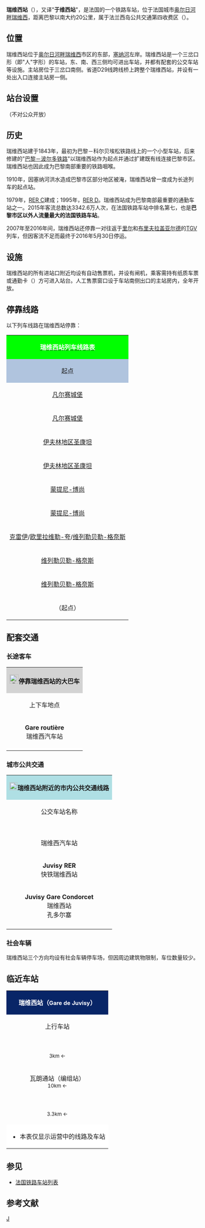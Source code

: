 {{Infobox station
|symbol_right={{SNCF logo}}
|native_name=Gare de Juvisy
|native_name_lang=fr
|name= 瑞维西站<br><span style="font-size:small">（于维西站）</span>
|image=Gare-de-Juvisy IMG 1296.jpg
|caption=瑞维西站的主站房
|borough={{FRA}}[[埃松省|埃松省]][[奥尔日河畔瑞维西|奥尔日河畔瑞维西]]
|address=Place Banette et Planchon,<br>91260 JUVISY-SUR-ORGE
|coordinates={{coord|48|41|21|N|2|22|58|E|display=inline,title|scale:10000}}
|code=545244
|elevation=37
|architect=
|owned= {{SNCF logo}}
|structure=地面双侧铁路车站
|opened=1843年6月10日
|closed=
|status=使用中
|operator= {{SNCF logo}}
|lines=[[巴黎－波尔多铁路|巴黎－波尔多铁路]]<br>{{link-fr|新城圣乔治－蒙塔基铁路|Ligne de Villeneuve-Saint-Georges à Montargis}}<br>[[巴黎大环线铁路|巴黎大环线铁路]]
|platforms=6
|tracks=13
|type=法兰西岛铁路通勤车站
|services={{RER logo}}{{RERC logo}}{{RERD logo}}
|passengers=24,028,842人次
|pass_year=2016年<ref>{{Cite web|url=https://ressources.data.sncf.com/explore/dataset/frequentation-gares/table/?sort=voyageurs_2014|title=Fréquentation en gares|accessdate=2018-11-09|author=SNCF|date=|language=fr|publisher=SNCF Open Data|archive-date=2021-02-04|archive-url=https://web.archive.org/web/20210204040545/https://ressources.data.sncf.com/explore/dataset/frequentation-gares/table/?sort=voyageurs_2014|dead-url=no}}</ref>
|pass_rank=b级
|other_services_collapsible=yes
|other_services={{Infobox|child=yes
|label1=<span style="background:#46B3C4"><span style="color:#FFFFFF">{{lang|fr|Seine Sénart Bus}}</span></span>
|data1=<span style="background:#EEEEEE"><span style="color:#000000">'''191.100'''</span></span> <span style="background:#008540"><span style="color:#FFFFFF">'''11L'''</span></span> <span style="background:#756FB3"><span style="color:#FFFFFF">'''12'''</span></span> <span style="background:#CDAF97"><span style="color:#000000">'''13'''</span></span> <span style="background:#00B3EF"><span style="color:#FFFFFF">'''14'''</span></span> <span style="background:#F7931D"><span style="color:#000000">'''16'''</span></span> <span style="background:#C4121A"><span style="color:#FFFFFF">'''17'''</span></span> <span style="background:#6BCFF6"><span style="color:#000000">'''18'''</span></span> <span style="background:#EF59A1"><span style="color:#FFFFFF">'''19'''</span></span> <span style="background:#EC1163"><span style="color:#FFFFFF">'''LM2'''</span></span> <span style="background:#F390BC"><span style="color:#000000">'''LP2'''</span></span> <span style="background:#7A250F"><span style="color:#FFFFFF">'''RD'''</span></span>
|label2=<span style="background:#46B3C4"><span style="color:#FFFFFF">{{lang|fr|Seine Val-de-Marne}}</span></span>
|data2=<span style="background:#802990"><span style="color:#FFFFFF">'''10'''</span></span>
|label3={{RATPbus logo}}
|data3=<span style="background:#A0006E"><span style="color:#FFFFFF">'''285'''</span></span> <span style="background:#DC9600"><span style="color:#FFFFFF">'''385'''</span></span> <span style="background:#82C8E6"><span style="color:#FFFFFF">'''399'''</span></span> <span style="background:#00643C"><span style="color:#FFFFFF">'''486'''</span></span> <span style="background:#FFBE00"><span style="color:#FFFFFF">'''487'''</span></span> <span style="background:#0064EF"><span style="color:#FFFFFF">'''488'''</span></span>
|label4=<span style="background:#46B3C4"><span style="color:#FFFFFF">{{lang|fr|Keolis Meyer}}</span></span>
|data4=<span style="background:#F287B7"><span style="color:#FFFFFF">'''DM3A'''</span></span> <span style="background:#A6CE39"><span style="color:#FFFFFF">'''DM3B'''</span></span> <span style="background:#44C8F5"><span style="color:#FFFFFF">'''DM4'''</span></span> <span style="background:#0066B3"><span style="color:#FFFFFF">'''DM5'''</span></span>
|label5=
|data5=
|label6={{Noc logo}}
|data6=[[File:Paris_logo_noctilien_jms.svg|16x16px]]<span style="background:#ffcd02"><span style="color:#000000">'''N22'''</span></span> <span style="background:#ffe300"><span style="color:#000000">'''N131'''</span></span> <span style="background:#ffe300"><span style="color:#000000">'''N133'''</span></span> <span style="background:#3ca342"><span style="color:#FFFFFF">'''N135'''</span></span> <span style="background:#3ca342"><span style="color:#FFFFFF">'''N144'''</span></span>
|label7=
|data7=
|label8=
|data8=
|label9=
|data9=
|label10=
|data10=
|label11=
|data11=
}}
}}
'''瑞维西站'''（{{lang-fr|Gare de Juvisy}}），又译"'''于维西站'''"，是法国的一个铁路车站，位于法国城市[[奥尔日河畔瑞维西|奥尔日河畔瑞维西]]，距离巴黎以南大约20公里，属于法兰西岛公共交通第四收费区（{{lang-fr|Zone 4}}）。

==位置==

瑞维西站位于[[奥尔日河畔瑞维西|奥尔日河畔瑞维西]]市区的东部，[[塞纳河|塞纳河]]左岸。瑞维西站是一个三岔口形（即"人"字形）的车站，东、南、西三侧均可进出车站，并都有配套的公交车站等设施。主站房位于三岔口南侧。省道D29线跨线桥上跨整个瑞维西站，并设有一处出入口连接主站房一侧。

==站台设置==

{{RailStStart|东南}}
{{RailStLine|11||{{RER logo}}{{RERD logo}}[[科尔贝埃松站|科尔贝埃松]]/[[默伦站|默伦]]/[[马勒瑟布站|马勒瑟布]]方向→}}
{{RailStPlatform|岛| |||}}
{{RailStLine|12||{{RER logo}}{{RERD logo}}←[[巴黎-里昂火车站|巴黎]]/[[克雷伊站|克雷伊]]方向}}
{{RailStLine|15||{{RER logo}}{{RERD logo}}（始发/终到）}}
{{RailStPlatform|岛| |||}}
{{RailStLine|16||{{RER logo}}{{RERD logo}}（始发/终到）}}
{{RailStLine|18||{{RER logo}}{{RERD logo}}（始发/终到）}}
{{RailStPlatform|岛| |||}} 
{{RailStLine|7||{{RER logo}}{{RERC logo}}（始发/终到）}}
{{RailStLine|5||{{RER logo}}{{RERC logo}}（始发/终到）}}
{{RailStPlatform|岛| |||}}
{{RailStLine|3||{{RER logo}}{{RERC logo}} [[埃唐普的圣马丁站|埃唐普]]/[[杜尔当站|杜尔当]]/[[凡尔赛尚捷站|凡尔赛尚捷]]方向→}}
{{RailStLine|1||[[巴黎－波尔多铁路|巴黎－波尔多铁路]]（下行方向通过线）→}}
{{RailStPlatform|岛| |||}}（不对公众开放）
{{RailStLine|2||←[[巴黎－波尔多铁路|巴黎－波尔多铁路]]（上行方向通过线）}}
{{RailStLine|4||{{RER logo}}{{RERC logo}} ←[[巴黎奥斯特里茨站|巴黎]]/[[蓬图瓦兹站|蓬图瓦兹]]/[[凡尔赛城堡站|凡尔赛城堡]]/[[伊夫林地区圣康坦-蒙提尼勒布雷通讷站|伊夫林地区圣康坦]]方向}}
{{RailStPlatform|岛| |||}}
{{RailStLine|6||{{RER logo}}{{RERC logo}} ←[[巴黎奥斯特里茨站|巴黎]]/[[蓬图瓦兹站|蓬图瓦兹]]/[[凡尔赛城堡站|凡尔赛城堡]]/[[伊夫林地区圣康坦-蒙提尼勒布雷通讷站|伊夫林地区圣康坦]]方向}}
{{RailStLine|||存车线}}
{{RailStEnd|西北}}


==历史==

瑞维西站建于1843年，最初为巴黎－科尔贝埃松铁路线上的一个小型车站，后来修建的"[[巴黎－波尔多铁路|巴黎－波尔多铁路]]"以瑞维西站作为起点并通过扩建既有线连接巴黎市区。瑞维西站也因此成为巴黎南部重要的铁路咽喉。

1910年，因塞纳河洪水造成巴黎市区部分地区被淹，瑞维西站曾一度成为长途列车的起点站。

1979年，[[法兰西岛大区快铁C线|RER C]]建成；1995年，[[法兰西岛大区快铁D线|RER D]]。瑞维西站成为巴黎南部最重要的通勤车站之一。2015年客流总数达3342.6万人次，在法国铁路车站中排名第七，也是'''巴黎市区以外人流量最大的法国铁路车站'''。

2007年至2016年间，瑞维西站还停靠一对往返于[[里尔欧洲站|里尔]]和[[布里夫拉盖亚尔德站|布里夫拉盖亚尔德]]的[[TGV|TGV]]列车，但因客流不足而最终于2016年5月30日停运。

==设施==

瑞维西站的所有进站口附近均设有自动售票机，并设有闸机，乘客需持有纸质车票或通勤卡（{{lang-fr|Navigo}}）方可进入站台。人工售票窗口设于车站南侧出口的主站房内，全年开放。

== 停靠线路 ==

{{动态列表|最后更新时间：2016年12月11日。本章节内容仅供参考，不排除因施工或罢工而引发的临时性变更。欢迎修正和补充}}

以下列车线路在瑞维西站停靠：

{| class="wikitable mw-collapsible"
|colspan="5" style="background:#00FF00" align="center" |{{SNCF logo}} '''[http://www.sncf.com/fr/gare/horaires/juvisy <span style="color:#FFFFFF">瑞维西站列车线路表</span>]'''
|-
!style="background:#B0C4DE"|起点
!style="background:#B0C4DE"|上一站
!style="background:#B0C4DE"|线路
!style="background:#B0C4DE"|下一站
!style="background:#B0C4DE"|终点
|-
|[[凡尔赛城堡站|凡尔赛城堡]]
|[[阿蒂斯蒙斯站|阿蒂斯蒙斯]]
| rowspan="6"|{{RER logo}}{{RERC logo}}
|（终点）
|（终点）
|-
|[[凡尔赛城堡站|凡尔赛城堡]]
|[[阿蒂斯蒙斯站|阿蒂斯蒙斯]]
|[[奥尔日河畔萨维尼站|奥尔日河畔萨维尼]]
|[[凡尔赛尚铁站|凡尔赛尚铁]]
|-
|[[伊夫林地区圣康坦-蒙提尼勒布雷通讷站|伊夫林地区圣康坦]]
|[[弗朗索瓦·密特朗图书馆站|弗朗索瓦·密特朗图书馆]]
|[[奥尔日河畔萨维尼站|奥尔日河畔萨维尼]]/[[布雷提尼站|布雷提尼]]
|[[埃唐普的圣马丁站|圣马丹埃唐普]]
|-
|[[伊夫林地区圣康坦-蒙提尼勒布雷通讷站|伊夫林地区圣康坦]]
|[[弗朗索瓦·密特朗图书馆站|弗朗索瓦·密特朗图书馆]]
|[[奥尔日河畔萨维尼站|奥尔日河畔萨维尼]]/[[布雷提尼站|布雷提尼]]
|[[杜尔当站|杜尔当]]/[[杜尔当森林站|杜尔当森林]]
|-
|[[蒙提尼-博尚站|蒙提尼-博尚]]
|[[弗朗索瓦·密特朗图书馆站|弗朗索瓦·密特朗图书馆]]
|[[奥尔日河畔萨维尼站|奥尔日河畔萨维尼]]
|[[布雷提尼站|布雷提尼]]
|-
|[[蒙提尼-博尚站|蒙提尼-博尚]]
|[[弗朗索瓦·密特朗图书馆站|弗朗索瓦·密特朗图书馆]]/[[舒瓦西勒鲁瓦站|舒瓦西勒鲁瓦]]
|[[布雷提尼站|布雷提尼]]
|[[杜尔当站|杜尔当]]/[[杜尔当森林站|杜尔当森林]]<ref>{{Cite web|url=https://www.transilien.com/lignes/rer-trains/rer-C|title=Ligne C|accessdate=2016-12-11|author=Transilien|date=|language=法语|publisher=Transilien|archive-date=2018-01-23|archive-url=https://web.archive.org/web/20180123172236/https://www.transilien.com/lignes/rer-trains/rer-C|dead-url=yes}}</ref>
|-
|[[克雷伊站|克雷伊]]/[[欧里拉维勒-夸站|欧里拉维勒-夸]]/[[维列勒贝勒-格奈斯-阿尔努维勒站|维列勒贝勒-格奈斯]]
|[[塞纳河畔维尼厄站|塞纳河畔维尼厄]]
| rowspan="4"|{{RER logo}}{{RERD logo}}
|[[维里沙提永站|维里沙提永]]
|[[科尔贝埃松站|科尔贝埃松]]
|-
|[[维列勒贝勒-格奈斯-阿尔努维尔站|维列勒贝勒-格奈斯]]
|[[塞纳河畔维尼厄站|塞纳河畔维尼厄]]
|[[格里尼中央站|格里尼中央]]
|[[马勒瑟布站|马勒瑟布]]
|-
|[[维列勒贝勒-格奈斯-阿尔努维勒站|维列勒贝勒-格奈斯]]
|[[塞纳河畔维尼厄站|塞纳河畔维尼厄]]
|[[维里沙提永站|维里沙提永]]
|[[默伦站|默伦]]
|-
|（起点）
|（起点）
|[[维里沙提永站|维里沙提永]]
|[[默伦站|默伦]]<ref>{{Cite web|url=https://www.transilien.com/lignes/rer-trains/rer-D|title=Ligne D|accessdate=2016-12-11|author=Transilien|date=|language=法语|publisher=Transilien|archive-date=2017-10-05|archive-url=https://web.archive.org/web/20171005104833/https://www.transilien.com/lignes/rer-trains/rer-D|dead-url=yes}}</ref>
|}

==配套交通==
===长途客车===

{| class="wikitable mw-collapsible" 
|colspan="3" align="center" style="background:#D3D3D3" |[[File:BSicon_BUS.svg|24x24px]]'''停靠瑞维西站的大巴车'''
|-
!align="center" |上下车地点
!align="center" |运营单位
!align="center" |主要线路及目的地{{noteTag|name=noteA}}
|-
| rowspan="2" align="center" |'''Gare routière'''<br>瑞维西汽车站
|align="center" |{{Noc logo}}
|
<span style="background:#ffe300"><span style="color:#000000">'''N131'''</span></span> [[巴黎-里昂火车站|巴黎]]{{.w}}[[奥利_(马恩河谷省)|奥利]]{{.w}}[[奥尔日河畔萨维尼|奥尔日河畔萨维尼]]{{.w}}[[奥尔日河畔埃皮奈|奥尔日河畔埃皮奈]]{{.w}}[[圣热讷维耶夫代布瓦|圣热讷维耶夫代布瓦]]{{.w}}[[奥尔日河畔圣米歇尔|奥尔日河畔圣米歇尔]]{{.w}}[[奥尔日河畔布雷提尼|奥尔日河畔布雷提尼]]<br>
<span style="background:#ffe300"><span style="color:#000000">'''N133'''</span></span> [[巴黎-里昂火车站|巴黎]]{{.w}}[[塞纳河畔伊夫里|塞纳河畔伊夫里]]{{.w}}[[塞纳河畔维特里|塞纳河畔维特里]]{{.w}}[[蒂艾|蒂艾]]{{.w}}[[塞纳河畔阿布隆|塞纳河畔阿布隆]]{{.w}}[[阿蒂斯蒙斯|阿蒂斯蒙斯]]<br>
<span style="background:#3ca342"><span style="color:#FFFFFF">'''N135'''</span></span> [[新城圣乔治站|新城圣乔治]]{{.w}}[[德拉韦伊|德拉韦伊]]{{.w}}[[塞纳河畔维尼厄|塞纳河畔维尼厄]]{{.w}}[[格里尼中央站|格里尼]]{{.w}}[[埃夫里-库尔库罗讷站|埃夫里]]{{.w}}[[科尔贝埃松站|科尔贝埃松]]<br>
<span style="background:#3ca342"><span style="color:#FFFFFF">'''N144'''</span></span> [[巴黎东站|巴黎]]{{.w}}[[奥利_(马恩河谷省)|奥利]]{{.w}}[[格里尼中央站|格里尼]]{{.w}}[[里斯奥杭吉斯|里斯奥杭吉斯]]{{.w}}[[科尔贝埃松站|科尔贝埃松]]
|-
|align="center" |{{SNCF logo}}<br>Car SNCF{{noteTag|name=noteB}}
|''当某条大区快铁线施工或罢工时，SNCF可能会提供途径该线路沿途站点的大巴车''
|-
|colspan="3" style="background:#FFFFFF"|{{noteFoot|1=
{{noteTag|name=noteA|1=本栏不包括可以联程中转前往的目的地}}
{{noteTag|name=noteB|1=其车票可与SNCF的同线路车票通用}}
}}
|}

===城市公共交通===

{| class="wikitable mw-collapsible" 
|colspan="4" align="center" style="background:#AFDFE4"|[[File:Bus-logo.svg|21x21px]]'''瑞维西站附近的市内公共交通线路'''
|-
!align="center" |公交车站名称
!align="center" |位置
!align="center" |运营单位
!align="center" |停靠线路{{noteTag|name=noteA}}<ref>{{Cite web|url=http://www.transports-daniel-meyer.fr/Telecharger-les-horaires-en-format.html|title=Telecharger les horaires en format|accessdate=2016-12-11|author=Transport Daniel Meyer|date=|language=法语|publisher=Daniel Meyer|archive-date=2019-12-03|archive-url=https://web.archive.org/web/20191203082931/http://www.transports-daniel-meyer.fr/Telecharger-les-horaires-en-format.html|dead-url=no}}</ref><ref>{{Cite web|url=http://www.ratp.fr/informer/pdf/orienter/f_plan.php?fm=pdf&loc=secteur&nompdf=secteur14|title=Plan secteur 14|accessdate=2016-12-11|author=RATP|date=|language=法语|publisher=RATP|archive-date=2017-05-23|archive-url=https://web.archive.org/web/20170523195140/http://www.ratp.fr/informer/pdf/orienter/f_plan.php?fm=pdf&loc=secteur&nompdf=secteur14|dead-url=no}}</ref>
|-
|rowspan="2" align="center" |'''{{lang|fr|Gare routière}}'''<br>瑞维西汽车站
|rowspan="2" align="center" |瑞维西站东侧
|align="center" |{{link-fr|凯奥雷斯 (塞纳-马恩河谷)|Keolis Seine Val-de-Marne}}<br><span style="background:#46B3C4"><span style="color:#FFFFFF">'''{{lang|fr|Seine Val-de-Marne}}'''</span></span>
|<span style="background:#802990"><span style="color:#FFFFFF">'''10'''</span></span> '''[[奥尔日河畔瑞维西|奥尔日河畔瑞维西]]'''-瑞维西站 ↔ '''[[阿蒂斯蒙斯|阿蒂斯蒙斯]]'''-下原{{noteTag|name=noteD}}
|-
|align="center" |{{link-fr|塞纳-塞纳尔公交|Réseau de bus Seine Sénart Bus}}<br><span style="background:#46B3C4"><span style="color:#FFFFFF">'''{{lang|fr|Seine Sénart Bus}}'''</span></span>
|
<span style="background:#EEEEEE"><span style="color:#000000">'''191.100'''</span></span> '''[[杭吉斯|杭吉斯]]'''-{{link-fr|杭吉斯批发市场|Marché d'intérêt national de Rungis}} ↔ '''[[伊厄尔|伊厄尔]]'''-[[伊厄尔站|快铁站]]<br>
<span style="background:#008540"><span style="color:#FFFFFF">'''11L'''</span></span> '''[[奥尔日河畔瑞维西|奥尔日河畔瑞维西]]'''-瑞维西汽车站 ↔ '''[[德拉韦伊|德拉韦伊]]'''-圣于贝尔羊圈<br>
<span style="background:#756FB3"><span style="color:#FFFFFF">'''12'''</span></span> '''[[奥尔日河畔瑞维西|奥尔日河畔瑞维西]]'''-瑞维西汽车站 ↔ '''[[德拉韦伊|德拉韦伊]]'''-圣于贝尔羊圈{{noteTag|name=noteC}}<br>
<span style="background:#CDAF97"><span style="color:#000000">'''13'''</span></span> '''[[奥尔日河畔瑞维西|奥尔日河畔瑞维西]]'''-瑞维西汽车站 ↔ '''[[德拉韦伊|德拉韦伊]]'''-圣于贝尔羊圈{{noteTag|name=noteC}}<br>
<span style="background:#00B3EF"><span style="color:#FFFFFF">'''14'''</span></span> '''[[奥尔日河畔瑞维西|奥尔日河畔瑞维西]]'''-瑞维西汽车站 ↔ '''[[德拉韦伊|德拉韦伊]]'''-圣于贝尔羊圈{{noteTag|name=noteB}}<br>
<span style="background:#F7931D"><span style="color:#000000">'''16'''</span></span> '''[[奥尔日河畔瑞维西|奥尔日河畔瑞维西]]'''-瑞维西汽车站 ↔ '''[[德拉韦伊|德拉韦伊]]'''-圣于贝尔羊圈{{noteTag|name=noteB}}<br>
<span style="background:#C4121A"><span style="color:#FFFFFF">'''17'''</span></span> '''[[奥尔日河畔瑞维西|奥尔日河畔瑞维西]]'''-瑞维西汽车站 ↔ '''[[德拉韦伊|德拉韦伊]]'''-约弗尔医院{{noteTag|name=noteB}}<br>
<span style="background:#6BCFF6"><span style="color:#000000">'''18'''</span></span> '''[[奥尔日河畔瑞维西|奥尔日河畔瑞维西]]'''-瑞维西汽车站 ↔ '''[[塞纳河畔维尼厄|塞纳河畔维尼厄]]'''-[[塞纳河畔维尼厄站|快铁站]]{{noteTag|name=noteB}}<br>
<span style="background:#EF59A1"><span style="color:#FFFFFF">'''19'''</span></span> '''[[奥尔日河畔瑞维西|奥尔日河畔瑞维西]]'''-瑞维西汽车站 ↔ '''[[塞纳河畔维尼厄|塞纳河畔维尼厄]]'''-[[塞纳河畔维尼厄站|快铁站]]{{noteTag|name=noteB}}<br>
<span style="background:#EC1163"><span style="color:#FFFFFF">'''LM2'''</span></span> '''[[奥尔日河畔瑞维西|奥尔日河畔瑞维西]]'''-瑞维西汽车站 ↔ '''[[蒙热龙|蒙热龙]]'''-高级中学{{noteTag|name=noteD}}<br>
<span style="background:#F390BC"><span style="color:#000000">'''LP2'''</span></span> '''[[奥尔日河畔瑞维西|奥尔日河畔瑞维西]]'''-瑞维西汽车站 ↔ '''[[德拉韦伊|德拉韦伊]]'''-纳达尔职高{{noteTag|name=noteD}}<br>
<span style="background:#7A250F"><span style="color:#FFFFFF">'''RD'''</span></span> '''[[奥尔日河畔瑞维西|奥尔日河畔瑞维西]]'''-瑞维西汽车站 ↔ '''[[德拉韦伊|德拉韦伊]]'''-圣于贝尔羊圈{{noteTag|name=noteB}}
|-
|rowspan="2" align="center" |'''Juvisy RER'''<br>快铁瑞维西站
|rowspan="2" align="center" |瑞维西站西侧
|align="center" |巴黎城市公共交通<br>{{RATPbus logo}}
|
<span style="background:#A0006E"><span style="color:#FFFFFF">'''285'''</span></span> '''[[奥尔日河畔瑞维西|奥尔日河畔瑞维西]]'''-快铁瑞维西站 ↔ '''[[阿蒂斯蒙斯|阿蒂斯蒙斯]]'''-埃松门<br>
<span style="background:#DC9600"><span style="color:#FFFFFF">'''385'''</span></span> '''[[奥尔日河畔瑞维西|奥尔日河畔瑞维西]]'''-快铁瑞维西站 ↔ '''[[奥尔日河畔埃皮奈|奥尔日河畔埃皮奈]]'''-[[奥尔日河畔埃皮奈站|快铁站]]<br>
<span style="background:#82C8E6"><span style="color:#FFFFFF">'''399'''</span></span> '''[[奥尔日河畔瑞维西|奥尔日河畔瑞维西]]'''-快铁瑞维西站 ↔ '''[[马西_(埃松省)|马西]]'''-[[马西-帕莱索站|快铁马西-帕莱索站]]<br>
<span style="background:#00643C"><span style="color:#FFFFFF">'''486'''</span></span> '''[[奥尔日河畔瑞维西|奥尔日河畔瑞维西]]'''-快铁瑞维西站 ↔ '''[[阿蒂斯蒙斯|阿蒂斯蒙斯]]'''-埃松门<br>
<span style="background:#FFBE00"><span style="color:#FFFFFF">'''487'''</span></span> '''[[奥尔日河畔瑞维西|奥尔日河畔瑞维西]]'''-快铁瑞维西站 ↔ '''[[阿蒂斯蒙斯|阿蒂斯蒙斯]]'''-埃松门<br>
<span style="background:#0064EF"><span style="color:#FFFFFF">'''488'''</span></span> '''[[奥尔日河畔瑞维西|奥尔日河畔瑞维西]]'''-快铁瑞维西站 ↔ '''[[阿蒂斯蒙斯|阿蒂斯蒙斯]]'''-德厄东广场
|-
|align="center" |{{Noc logo}}
|<span style="background:#ffcd02"><span style="color:#000000">'''N22'''</span></span> '''[[巴黎第一区|巴黎]]'''-[[沙特雷站|沙特雷]] ↔ '''[[奥尔日河畔瑞维西|奥尔日河畔瑞维西]]'''-大市场
|-
|align="center" |'''Juvisy Gare Condorcet'''<br>瑞维西站<br>孔多尔塞
|align="center" |瑞维西站内侧
|align="center" |{{link-fr|凯奥雷斯 (梅耶)|Réseau de bus Keolis Meyer}}<br><span style="background:#46B3C4"><span style="color:#FFFFFF">'''{{lang|fr|Keolis Meyer}}'''</span></span>
|
<span style="background:#F287B7"><span style="color:#FFFFFF">'''DM3A'''</span></span> '''[[奥尔日河畔瑞维西|奥尔日河畔瑞维西]]'''-瑞维西站孔多尔塞 ↔ '''[[维里沙提永|维里沙提永]]'''-弗朗索瓦·密特朗<br>
<span style="background:#A6CE39"><span style="color:#FFFFFF">'''DM3B'''</span></span> '''[[奥尔日河畔瑞维西|奥尔日河畔瑞维西]]'''-瑞维西站孔多尔塞 ↔ '''[[维里沙提永|维里沙提永]]'''-维克多·施厄勒谢尔<br>
<span style="background:#44C8F5"><span style="color:#FFFFFF">'''DM4'''</span></span> '''[[奥尔日河畔瑞维西|奥尔日河畔瑞维西]]'''-瑞维西站孔多尔塞 ↔ '''[[维里沙提永|维里沙提永]]'''-拉特雷伊<br>
<span style="background:#0066B3"><span style="color:#FFFFFF">'''DM5'''</span></span> '''[[奥尔日河畔瑞维西|奥尔日河畔瑞维西]]'''-瑞维西站孔多尔塞 ↔ '''[[圣热讷维耶沃-德布瓦|圣热讷维耶沃-德布瓦]]'''-白架工业区
|-
|colspan="4" style="background:#FFFFFF"|{{noteFoot|1=
{{noteTag|name=noteA|1='''粗体字'''代表该站所在的市镇；中文名称非官方正式翻译，仅供参考}}
{{noteTag|name=noteB|1=周末及节假日停运}}
{{noteTag|name=noteC|1=周日及节假日停运}}
{{noteTag|name=noteD|1=校车线路，每天仅学生上下学期间运行，周末及节假日停运}}
}}
|}

===社会车辆===

瑞维西站三个方向均设有社会车辆停车场，但因周边建筑物限制，车位数量较少。

==临近车站==

{|class="wikitable mw-collapsible" style="margin: 0 auto; width:42em;"
|colspan="3"  style="background:#082567" align="center"|<span style="color:#FFFFFF">'''瑞维西站（<span style="font-size:11pt;">Gare de Juvisy</span>）'''</span>
|-
!上行车站
!线路
!下行车站
|-
|align="center" |{{link-fr|阿蒂斯蒙斯站|Gare d'Athis-Mons}}<br><span style="font-size:small">3km ←</span>
|align="center" |'''[[巴黎－波尔多铁路|巴黎－波尔多铁路]]'''
|rowspan="2" align="center" |{{link-fr|奥尔日河畔萨维尼站|Gare de Savigny-sur-Orge}}<br><span style="font-size:small">⇒ 2.7km</span>
|-
|align="center" |瓦朗通站（编组站）<br><span style="font-size:small">10km ←</span>
|align="center" |'''[[巴黎大环线铁路|巴黎大环线铁路]]'''
|-
|align="center" |{{link-fr|塞纳河畔维尼厄站|Gare de Vigneux-sur-Seine}}<br><span style="font-size:small">3.3km ←</span>
|align="center" |'''{{link-fr|新城圣乔治－蒙塔基铁路|Ligne de Villeneuve-Saint-Georges à Montargis}}'''
|align="center" |{{link-fr|维里沙提永站|Gare de Viry-Châtillon}}<br><span style="font-size:small">→ 1.6km</span>
|-
|colspan="3" style="background:#FFFFFF"|
*本表仅显示运营中的线路及车站
|}

==参见==
* [[法国铁路车站列表|法国铁路车站列表]]

== 参考文献 ==
{{Reflist}}

{{RER C}}
{{RER D}}
{{法国主要铁路车站}}

[[Category:埃松省鐵路車站|J]]